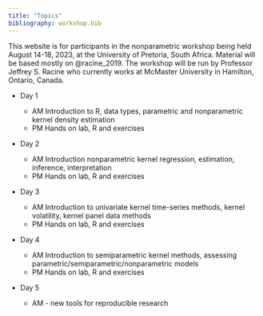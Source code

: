 ```yaml
---
title: "Topics"
bibliography: workshop.bib
---
```


This website is for participants in the nonparametric workshop being held August 14-18, 2023, at the University of Pretoria, South Africa. Material will be based mostly on @racine_2019. The workshop will be run by Professor Jeffrey S. Racine who currently works at McMaster University in Hamilton, Ontario, Canada.

- Day 1

  - AM Introduction to R, data types, parametric and nonparametric kernel density estimation
  - PM Hands on lab, R and exercises

- Day 2

  - AM Introduction nonparametric kernel regression, estimation, inference, interpretation
  - PM Hands on lab, R and exercises

- Day 3

  - AM Introduction to univariate kernel time-series methods, kernel volatility, kernel panel data methods
  - PM Hands on lab, R and exercises

- Day 4

  - AM Introduction to semiparametric kernel methods, assessing parametric/semiparametric/nonparametric models
  - PM Hands on lab, R and exercises
  
- Day 5

  - AM - new tools for reproducible research



